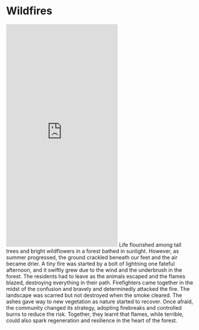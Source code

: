 # Wildfires
<iframe width="full" height="600" src="https://www.youtube.com/embed/Yfa1b_wxRHs?si=qHSsLHI7lK9Km8fM" title="YouTube video player" frameborder="0" allow="accelerometer; autoplay; clipboard-write; encrypted-media; gyroscope; picture-in-picture; web-share" referrerpolicy="strict-origin-when-cross-origin" allowfullscreen></iframe>
Life flourished among tall trees and bright wildflowers in a forest bathed in sunlight. However, as summer progressed, the ground crackled beneath our feet and the air became drier. A tiny fire was started by a bolt of lightning one fateful afternoon, and it swiftly grew due to the wind and the underbrush in the forest. 
The residents had to leave as the animals escaped and the flames blazed, destroying everything in their path. Firefighters came together in the midst of the confusion and bravely and determinedly attacked the fire. 
The landscape was scarred but not destroyed when the smoke cleared. The ashes gave way to new vegetation as nature started to recover. Once afraid, the community changed its strategy, adopting firebreaks and controlled burns to reduce the risk. Together, they learnt that flames, while terrible, could also spark regeneration and resilience in the heart of the forest.